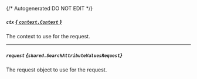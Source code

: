 {/* Autogenerated DO NOT EDIT  */}

##### `ctx` [*{ `context.Context` }*](https://pkg.go.dev/context#Context)
The context to use for the request.

---
##### `request` *{`shared.SearchAttributeValuesRequest`}*
The request object to use for the request.

<Collapsible openLabel={Labels.showProperties} closeLabel={Labels.hideProperties}>
  <SearchAttributeValuesRequest />
</Collapsible>

